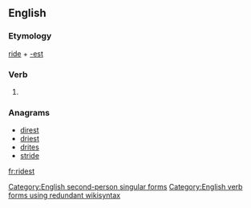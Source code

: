 ==English==

===Etymology===
[[ride]] + [[-est]]

===Verb===
{{en-verb form}}

# {{context|archaic|lang=en}} {{form of|Second-person singular simple present form|ride|lang=en}}

===Anagrams===
* [[direst#English|direst]]
* [[driest#English|driest]]
* [[drites#English|drites]]
* [[stride#English|stride]]

[[Category:English second-person singular forms]]
[[Category:English verb forms using redundant wikisyntax]]

[[fr:ridest]]